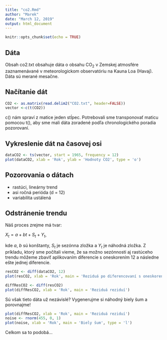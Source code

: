 ```yaml
---
title: "co2.Rmd"
author: "Marek"
date: "March 12, 2019"
output: html_document
---
```


```r
knitr::opts_chunk$set(echo = TRUE)
```

## Dáta
Obsah co2.txt obsahuje dáta o obsahu CO~2~ v Zemskej atmosfére zaznamenávané v meteorologickom observatóriu na Kauna Loa (Havaj). Dáta sú merané mesačne. 

## Načítanie dát
```r
CO2 <- as.matrix(read.delim2("CO2.txt", header=FALSE))
vector <-c(t(CO2))

```
c() nám spraví z matice jeden stĺpec. Potrebovali sme transponovať maticu pomocou t(), aby sme mali dáta zoradené podľa chronologického poradia pozorovaní.

## Vykreslenie dát na časovej osi
```r
dataCO2 <- ts(vector, start = 1965, frequency = 12)
plot(dataCO2, xlab = 'Rok', ylab = 'Hodnoty CO2', type = 'o')
```

## Pozorovania o dátach

- rastúci, lineárny trend
- asi ročná perióda (d = 12)
- variabilita ustálená

## Odstránenie trendu
Náš proces zrejme má tvar:

$X_t = a + bt + S_t + Y_t$,

kde $a$, $b$ sú konštanty, $S_t$ je sezónna zložka a $Y_t$ je náhodná zložka. Z príkladu, ktorý sme počítali vieme, že sa možno sezónnosti aj rastúceho trendu môžeme zbaviť aplikovaním diferencie s oneskorením 12 a následne ešte jednej diferencie.

```r
resCO2 <- diff(dataCO2, 12)
plot(resCO2, xlab = 'Rok', main = 'Reziduá po diferencovaní s oneskorením 12')

diffResCO2 <- diff(resCO2)
plot(diffResCO2, xlab = 'Rok', main = 'Reziduá reziduí')
```

Sú však tieto dáta už nezávislé? Vygenerujme si náhodný biely šum a porovnajme!

```r
plot(diffResCO2, xlab = 'Rok', main = 'Reziduá reziduí')
noise <- rnorm(455, 0, 1)
plot(noise, xlab = 'Rok', main = 'Biely šum', type = 'l')
```

Celkom sa to podobá...
